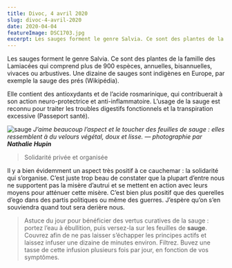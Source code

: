```yaml
---
title: Divoc, 4 avril 2020
slug: divoc-4-avril-2020
date: 2020-04-04
featureImage: DSC1703.jpg
excerpt: Les sauges forment le genre Salvia. Ce sont des plantes de la famille des Lamiacées qui comprend plus de 900 espèces, annuelles, bisannuelles, vivaces ou arbustives...
---
```


Les sauges forment le genre Salvia. Ce sont des plantes de la famille des Lamiacées qui comprend plus de 900 espèces, annuelles, bisannuelles, vivaces ou arbustives. Une dizaine de sauges sont indigènes en Europe, par exemple la sauge des prés (Wikipédia).

Elle contient des antioxydants et de l’acide rosmarinique, qui contribuerait à son action neuro-protectrice et anti-inflammatoire. L’usage de la sauge est reconnu pour traiter les troubles digestifs fonctionnels et la transpiration excessive (Passeport santé).

![sauge](DSC1703.jpg)
_J’aime beaucoup l’aspect et le toucher des feuilles de sauge : elles ressemblent à du velours végétal, doux et lisse. — photographie par **Nathalie Hupin**_

> Solidarité privée et organisée

Il y a bien évidemment un aspect très positif à ce cauchemar : la solidarité qui s’organise. C’est juste trop beau de constater que la plupart d’entre nous ne supportent pas la misère d’autrui et se mettent en action avec leurs moyens pour atténuer cette misère. C’est bien plus positif que des querelles d’ego dans des partis politiques ou même des guerres. J’espère qu’on s’en souviendra quand tout sera derière nous.

> Astuce du jour pour bénéficier des vertus curatives de la sauge : portez l’eau à ébullition, puis versez-la sur les feuilles de **sauge**. Couvrez afin de ne pas laisser s’échapper les principes actifs et laissez infuser une dizaine de minutes environ. Filtrez. Buvez une tasse de cette infusion plusieurs fois par jour, en fonction de vos symptômes.
